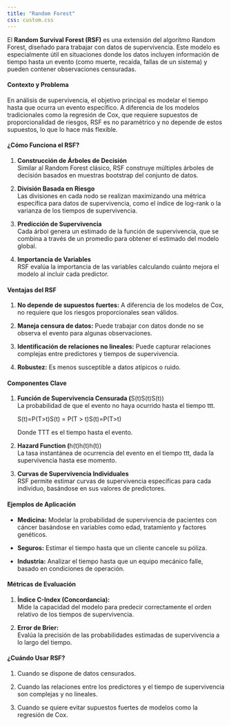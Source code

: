 ---
title: "Random Forest"
css: custom.css
---

El **Random Survival Forest (RSF)** es una extensión del algoritmo Random Forest, diseñado para trabajar con datos de supervivencia. Este modelo es especialmente útil en situaciones donde los datos incluyen información de tiempo hasta un evento (como muerte, recaída, fallas de un sistema) y pueden contener observaciones censuradas.

#### Contexto y Problema

En análisis de supervivencia, el objetivo principal es modelar el tiempo hasta que ocurra un evento específico. A diferencia de los modelos tradicionales como la regresión de Cox, que requiere supuestos de proporcionalidad de riesgos, RSF es no paramétrico y no depende de estos supuestos, lo que lo hace más flexible.

#### ¿Cómo Funciona el RSF?

1.  **Construcción de Árboles de Decisión**\
    Similar al Random Forest clásico, RSF construye múltiples árboles de decisión basados en muestras bootstrap del conjunto de datos.

2.  **División Basada en Riesgo**\
    Las divisiones en cada nodo se realizan maximizando una métrica específica para datos de supervivencia, como el índice de log-rank o la varianza de los tiempos de supervivencia.

3.  **Predicción de Supervivencia**\
    Cada árbol genera un estimado de la función de supervivencia, que se combina a través de un promedio para obtener el estimado del modelo global.

4.  **Importancia de Variables**\
    RSF evalúa la importancia de las variables calculando cuánto mejora el modelo al incluir cada predictor.

#### Ventajas del RSF

1.  **No depende de supuestos fuertes:** A diferencia de los modelos de Cox, no requiere que los riesgos proporcionales sean válidos.

2.  **Maneja censura de datos:** Puede trabajar con datos donde no se observa el evento para algunas observaciones.

3.  **Identificación de relaciones no lineales:** Puede capturar relaciones complejas entre predictores y tiempos de supervivencia.

4.  **Robustez:** Es menos susceptible a datos atípicos o ruido.

#### Componentes Clave

1.  **Función de Supervivencia Censurada (**S(t)S(t)S(t))\
    La probabilidad de que el evento no haya ocurrido hasta el tiempo ttt.

    S(t)=P(T\>t)S(t) = P(T \> t)S(t)=P(T\>t)

    Donde TTT es el tiempo hasta el evento.

2.  **Hazard Function (**h(t)h(t)h(t))\
    La tasa instantánea de ocurrencia del evento en el tiempo ttt, dada la supervivencia hasta ese momento.

3.  **Curvas de Supervivencia Individuales**\
    RSF permite estimar curvas de supervivencia específicas para cada individuo, basándose en sus valores de predictores.

#### Ejemplos de Aplicación

-   **Medicina:** Modelar la probabilidad de supervivencia de pacientes con cáncer basándose en variables como edad, tratamiento y factores genéticos.

-   **Seguros:** Estimar el tiempo hasta que un cliente cancele su póliza.

-   **Industria:** Analizar el tiempo hasta que un equipo mecánico falle, basado en condiciones de operación.

#### Métricas de Evaluación

1.  **Índice C-Index (Concordancia):**\
    Mide la capacidad del modelo para predecir correctamente el orden relativo de los tiempos de supervivencia.

2.  **Error de Brier:**\
    Evalúa la precisión de las probabilidades estimadas de supervivencia a lo largo del tiempo.

#### ¿Cuándo Usar RSF?

1.  Cuando se dispone de datos censurados.

2.  Cuando las relaciones entre los predictores y el tiempo de supervivencia son complejas y no lineales.

3.  Cuando se quiere evitar supuestos fuertes de modelos como la regresión de Cox.
